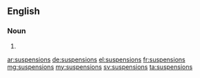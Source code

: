 ==English==

===Noun===
{{head|en|plural}}

# {{plural of|suspension|lang=en|nocat=1}}

[[ar:suspensions]]
[[de:suspensions]]
[[el:suspensions]]
[[fr:suspensions]]
[[mg:suspensions]]
[[my:suspensions]]
[[sv:suspensions]]
[[ta:suspensions]]